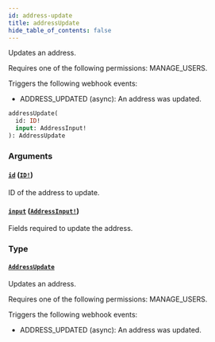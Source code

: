 ```yaml
---
id: address-update
title: addressUpdate
hide_table_of_contents: false
---
```


Updates an address.

Requires one of the following permissions: MANAGE_USERS.

Triggers the following webhook events:

- ADDRESS_UPDATED (async): An address was updated.

```graphql
addressUpdate(
  id: ID!
  input: AddressInput!
): AddressUpdate
```

### Arguments

#### [`id`](#) ([`ID!`](../../../developer/api-reference/scalars/id))

ID of the address to update.

#### [`input`](#) ([`AddressInput!`](../../../developer/api-reference/inputs/address-input))

Fields required to update the address.

### Type

#### [`AddressUpdate`](../../../developer/api-reference/objects/address-update)

Updates an address.

Requires one of the following permissions: MANAGE_USERS.

Triggers the following webhook events:

- ADDRESS_UPDATED (async): An address was updated.
